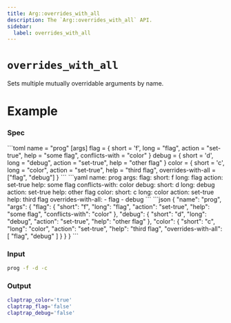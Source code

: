 ```yaml
---
title: Arg::overrides_with_all
description: The `Arg::overrides_with_all` API.
sidebar:
  label: overrides_with_all
---
```



# `overrides_with_all` <LinkButton href="https://docs.rs/clap/latest/clap/struct.Arg.html#method.overrides_with_all" icon="open-book" variant="minimal"></LinkButton>

<Badge text="since 0.1.0" size="small" />

Sets multiple mutually overridable arguments by name.

# Example

### Spec

<Tabs syncKey="format">
  <TabItem label="TOML">
```toml
name = "prog"
[args]
flag = { short = 'f', long = "flag", action = "set-true", help = "some flag", conflicts-with = "color" }
debug = { short = 'd', long = "debug", action = "set-true", help = "other flag" }
color = { short = 'c', long = "color", action = "set-true", help = "third flag", overrides-with-all = ["flag", "debug"] }
```
  </TabItem>
  <TabItem label="YAML">
```yaml
name: prog
args:
  flag:
    short: f
    long: flag
    action: set-true
    help: some flag
    conflicts-with: color
  debug:
    short: d
    long: debug
    action: set-true
    help: other flag
  color:
    short: c
    long: color
    action: set-true
    help: third flag
    overrides-with-all:
    - flag
    - debug
```
  </TabItem>
  <TabItem label="JSON">
```json
{
  "name": "prog",
  "args": {
    "flag": {
      "short": "f",
      "long": "flag",
      "action": "set-true",
      "help": "some flag",
      "conflicts-with": "color"
    },
    "debug": {
      "short": "d",
      "long": "debug",
      "action": "set-true",
      "help": "other flag"
    },
    "color": {
      "short": "c",
      "long": "color",
      "action": "set-true",
      "help": "third flag",
      "overrides-with-all": [
        "flag",
        "debug"
      ]
    }
  }
}
```
  </TabItem>
</Tabs>

### Input

```bash
prog -f -d -c
```

### Output

```bash
claptrap_color='true'
claptrap_flag='false'
claptrap_debug='false'
```
